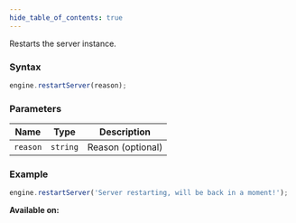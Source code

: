 ```yaml
---
hide_table_of_contents: true
---
```



Restarts the server instance.

### Syntax

```js
engine.restartServer(reason);
```

### Parameters

| Name     | Type     | Description       |
| -------- | -------- | ----------------- |
| `reason` | `string` | Reason (optional) |

### Example

```js
engine.restartServer('Server restarting, will be back in a moment!');
```

**Available on:** <ServerTag />
